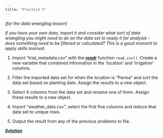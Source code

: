 ```yaml
---
title: "Practice F"
---
```


*(for the data wrangling lesson)*

*If you have your own data, import it and consider what sort of data wrangling you might need to do on the data set to ready it for analysis - does something need to be filtered or calculated? This is a good moment to apply skills learned. *

(@) Import "trial_metadata.csv" with the [***readr***](https://readr.tidyverse.org/) function `read_csv()`. Create a new variable that combined information in the 'location' and 'irrigation' columns.

(@) Filter the imported data set for when the location is "Parma" and sort the data set based on planting date. Assign the results to a new object. 

(@) Select 4 columns from the data set and rename one of them. Assign these results to a new object. 

(@) Import "weather_data.csv", select the first five columns and reduce that data set to unique rows.

(@) Output the result from any of the previous problems to file. 

[***Solution***](../practice/solution-F.qmd)
